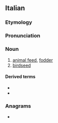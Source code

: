 ==Italian==

===Etymology===
{{suffix|it|mangiare|t1=to eat|ime}}

===Pronunciation===
{{it-pr|mangìme}}

===Noun===
{{it-noun|m}}

# [[animal feed]], [[fodder]]
# [[birdseed]]

====Derived terms====
* {{l|it|mangimista}}
* {{l|it|mangimistico}}

===Anagrams===
* {{anagrams|it|a=aegimmn|ingemma}}
